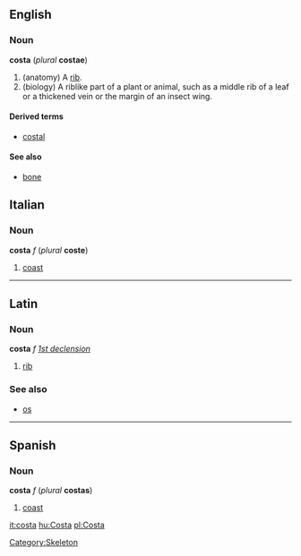 {{wikipedia}}
==English==
===Noun===
'''costa''' (''plural'' '''costae''')
# (anatomy) A [[rib]].
# (biology) A riblike part of a plant or animal, such as a middle rib of a leaf or a thickened vein or the margin of an insect wing.

====Derived terms====
*[[costal]]

====See also====
*[[bone]]

[[Category:Skeleton]]

==Italian==
===Noun===
'''costa''' ''f'' (''plural'' '''coste''')

#[[coast]]

----
==Latin==
===Noun===
'''costa''' ''f'' ''[[Wiktionary Appendix:Latin first declension|1st declension]]''

#[[rib]]

===See also===
*[[os]]

----
==Spanish==
===Noun===
'''costa''' ''f'' (''plural'' '''costas''')

#[[coast]]

[[it:costa]]
[[hu:Costa]]
[[pl:Costa]]